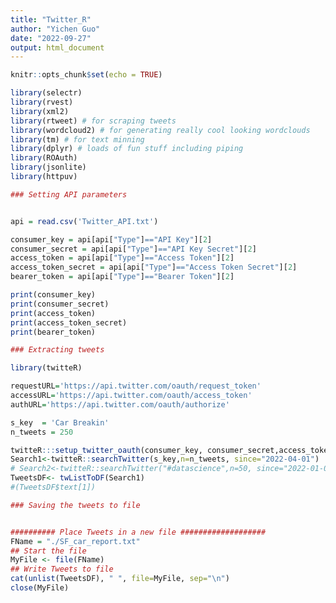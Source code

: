 ```yaml
---
title: "Twitter_R"
author: "Yichen Guo"
date: "2022-09-27"
output: html_document
---
```


```r
knitr::opts_chunk$set(echo = TRUE)
```

```r
library(selectr)
library(rvest)
library(xml2)
library(rtweet) # for scraping tweets
library(wordcloud2) # for generating really cool looking wordclouds
library(tm) # for text minning
library(dplyr) # loads of fun stuff including piping
library(ROAuth)
library(jsonlite)
library(httpuv)
```


```r
### Setting API parameters


api = read.csv('Twitter_API.txt')

consumer_key = api[api["Type"]=="API Key"][2]
consumer_secret = api[api["Type"]=="API Key Secret"][2]
access_token = api[api["Type"]=="Access Token"][2]
access_token_secret = api[api["Type"]=="Access Token Secret"][2]
bearer_token = api[api["Type"]=="Bearer Token"][2]

print(consumer_key)
print(consumer_secret)
print(access_token)
print(access_token_secret)
print(bearer_token)
```


```r
### Extracting tweets

library(twitteR)

requestURL='https://api.twitter.com/oauth/request_token'
accessURL='https://api.twitter.com/oauth/access_token'
authURL='https://api.twitter.com/oauth/authorize'

s_key  = 'Car Breakin'
n_tweets = 250 

twitteR:::setup_twitter_oauth(consumer_key, consumer_secret,access_token,access_token_secret)
Search1<-twitteR::searchTwitter(s_key,n=n_tweets, since="2022-04-01")
# Search2<-twitteR::searchTwitter("#datascience",n=50, since="2022-01-01")
TweetsDF<- twListToDF(Search1)
#(TweetsDF$text[1])

### Saving the tweets to file


########## Place Tweets in a new file ###################
FName = "./SF_car_report.txt"
## Start the file
MyFile <- file(FName)
## Write Tweets to file
cat(unlist(TweetsDF), " ", file=MyFile, sep="\n")
close(MyFile)
```

